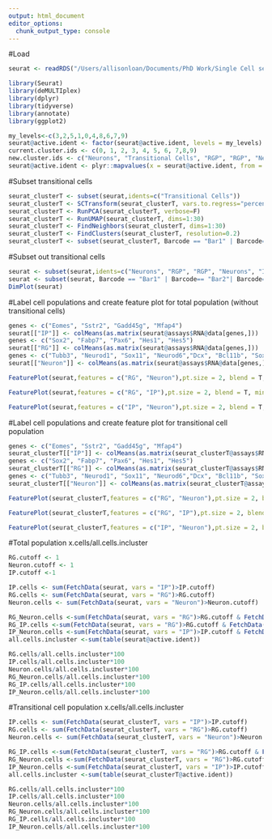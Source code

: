 ```yaml
---
output: html_document
editor_options: 
  chunk_output_type: console
---
```

#Load 
```r
seurat <- readRDS("/Users/allisonloan/Documents/PhD Work/Single Cell seq Analysis/seurat_processed.rds")
```   

```r
library(Seurat)
library(deMULTIplex)
library(dplyr)
library(tidyverse)
library(annotate)
library(ggplot2)
```

```r
my_levels<-c(3,2,5,1,0,4,8,6,7,9)
seurat@active.ident <- factor(seurat@active.ident, levels = my_levels)
current.cluster.ids <- c(0, 1, 2, 3, 4, 5, 6, 7,8,9)
new.cluster.ids <- c("Neurons", "Transitional Cells", "RGP", "RGP", "Neurons", "Intermediate Progenitors", "Interneurons", "Endothelial Cells", "Layer I Neurons", "Pericytes/Endothelial Cells")
seurat@active.ident <- plyr::mapvalues(x = seurat@active.ident, from = current.cluster.ids, to = new.cluster.ids)
```

#Subset transitional cells
```r
seurat_clusterT <- subset(seurat,idents=c("Transitional Cells"))
seurat_clusterT <- SCTransform(seurat_clusterT, vars.to.regress="percent.mito")
seurat_clusterT <- RunPCA(seurat_clusterT, verbose=F)
seurat_clusterT <- RunUMAP(seurat_clusterT, dims=1:30)
seurat_clusterT <- FindNeighbors(seurat_clusterT, dims=1:30)
seurat_clusterT <- FindClusters(seurat_clusterT, resolution=0.2)
seurat_clusterT <- subset(seurat_clusterT, Barcode == "Bar1" | Barcode== "Bar2"| Barcode== "Bar3"| Barcode== "Bar4")
```

#Subset out transitional cells
```r
seurat <- subset(seurat,idents=c("Neurons", "RGP", "RGP", "Neurons", "Intermediate Progenitors", "Interneurons", "Endothelial Cells", "Layer I Neurons", "Pericytes/Endothelial Cells"))
seurat <- subset(seurat, Barcode == "Bar1" | Barcode== "Bar2"| Barcode== "Bar3"| Barcode== "Bar4")
DimPlot(seurat)
```

#Label cell populations and create feature plot for total population (without transitional cells)
```r
genes <- c("Eomes", "Sstr2", "Gadd45g", "Mfap4")
seurat[["IP"]] <- colMeans(as.matrix(seurat@assays$RNA@data[genes,]))
genes <- c("Sox2", "Fabp7", "Pax6", "Hes1", "Hes5")
seurat[["RG"]] <- colMeans(as.matrix(seurat@assays$RNA@data[genes,]))
genes <- c("Tubb3", "Neurod1", "Sox11", "Neurod6","Dcx", "Bcl11b", "Sox5")
seurat[["Neuron"]] <- colMeans(as.matrix(seurat@assays$RNA@data[genes,]))

FeaturePlot(seurat,features = c("RG", "Neuron"),pt.size = 2, blend = T, min.cutoff = 0, max.cutoff = 5, blend.threshold = 0.5)

FeaturePlot(seurat,features = c("RG", "IP"),pt.size = 2, blend = T, min.cutoff = 0, max.cutoff = 5, blend.threshold = 0.5)

FeaturePlot(seurat,features = c("IP", "Neuron"),pt.size = 2, blend = T, min.cutoff = 0, max.cutoff = 5, blend.threshold = 0.5) 
```

#Label cell populations and create feature plot for transitional cell population
```r
genes <- c("Eomes", "Sstr2", "Gadd45g", "Mfap4")
seurat_clusterT[["IP"]] <- colMeans(as.matrix(seurat_clusterT@assays$RNA@data[genes,]))
genes <- c("Sox2", "Fabp7", "Pax6", "Hes1", "Hes5")
seurat_clusterT[["RG"]] <- colMeans(as.matrix(seurat_clusterT@assays$RNA@data[genes,]))
genes <- c("Tubb3", "Neurod1", "Sox11", "Neurod6","Dcx", "Bcl11b", "Sox5")
seurat_clusterT[["Neuron"]] <- colMeans(as.matrix(seurat_clusterT@assays$RNA@data[genes,]))

FeaturePlot(seurat_clusterT,features = c("RG", "Neuron"),pt.size = 2, blend = T, min.cutoff = 0, max.cutoff = 5, blend.threshold = 0.5)

FeaturePlot(seurat_clusterT,features = c("RG", "IP"),pt.size = 2, blend = T, min.cutoff = 0, max.cutoff = 5, blend.threshold = 0.5)

FeaturePlot(seurat_clusterT,features = c("IP", "Neuron"),pt.size = 2, blend = T, min.cutoff = 0, max.cutoff = 5, blend.threshold = 0.5) 
```

#Total population x.cells/all.cells.incluster
```r
RG.cutoff <- 1
Neuron.cutoff <- 1
IP.cutoff <-1

IP.cells <- sum(FetchData(seurat, vars = "IP")>IP.cutoff)
RG.cells <- sum(FetchData(seurat, vars = "RG")>RG.cutoff)
Neuron.cells <- sum(FetchData(seurat, vars = "Neuron")>Neuron.cutoff)

RG_Neuron.cells <-sum(FetchData(seurat, vars = "RG")>RG.cutoff & FetchData(seurat, vars = "Neuron")>Neuron.cutoff)
RG_IP.cells <-sum(FetchData(seurat, vars = "RG")>RG.cutoff & FetchData(seurat, vars = "IP")>IP.cutoff)
IP_Neuron.cells <-sum(FetchData(seurat, vars = "IP")>IP.cutoff & FetchData(seurat, vars = "Neuron")>Neuron.cutoff)
all.cells.incluster <-sum(table(seurat@active.ident))

RG.cells/all.cells.incluster*100
IP.cells/all.cells.incluster*100
Neuron.cells/all.cells.incluster*100
RG_Neuron.cells/all.cells.incluster*100
RG_IP.cells/all.cells.incluster*100
IP_Neuron.cells/all.cells.incluster*100
```

#Transitional cell population x.cells/all.cells.incluster
```r
IP.cells <- sum(FetchData(seurat_clusterT, vars = "IP")>IP.cutoff)
RG.cells <- sum(FetchData(seurat_clusterT, vars = "RG")>RG.cutoff)
Neuron.cells <- sum(FetchData(seurat_clusterT, vars = "Neuron")>Neuron.cutoff)

RG_IP.cells <-sum(FetchData(seurat_clusterT, vars = "RG")>RG.cutoff & FetchData(seurat_clusterT, vars = "IP")>IP.cutoff)
RG_Neuron.cells <-sum(FetchData(seurat_clusterT, vars = "RG")>RG.cutoff & FetchData(seurat_clusterT, vars = "Neuron")>Neuron.cutoff)
IP_Neuron.cells <-sum(FetchData(seurat_clusterT, vars = "IP")>IP.cutoff & FetchData(seurat_clusterT, vars = "Neuron")>Neuron.cutoff)
all.cells.incluster <-sum(table(seurat_clusterT@active.ident))

RG.cells/all.cells.incluster*100
IP.cells/all.cells.incluster*100
Neuron.cells/all.cells.incluster*100
RG_Neuron.cells/all.cells.incluster*100
RG_IP.cells/all.cells.incluster*100
IP_Neuron.cells/all.cells.incluster*100
```